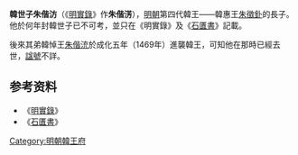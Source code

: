 '''韓世子朱偕汸'''（《[[明實錄|明實錄]]》作'''朱偕淓'''）{{BD|1455年前||1469年前|catIdx=Z}}，[[明朝|明朝]]第四代韓王——韓惠王[[朱徵釙|朱徵釙]]的長子。他於何年封韓世子已不可考，並只在《明實錄》及《[[石匱書|石匱書]]》記載。

後來其弟韓悼王[[朱偕㳘|朱偕㳘]]於成化五年（1469年）進襲韓王，可知他在那時已經去世，[[諡號|諡號]]不詳。

==参考资料== 
*《[[明實錄|明實錄]]》
*《[[石匱書|石匱書]]》

[[Category:明朝韓王府|Category:明朝韓王府]]